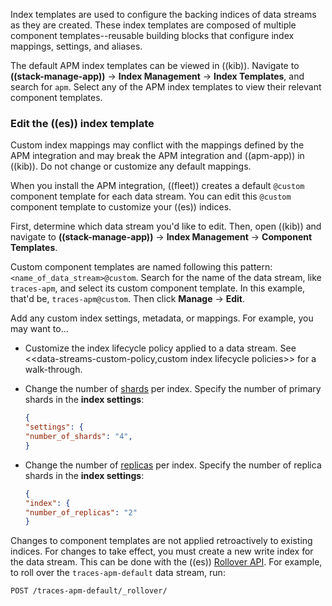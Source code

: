 


Index templates are used to configure the backing indices of data streams as they are created.
These index templates are composed of multiple component templates--reusable building blocks
that configure index mappings, settings, and aliases.

The default APM index templates can be viewed in ((kib)).
Navigate to **((stack-manage-app))** -> **Index Management** -> **Index Templates**, and search for `apm`.
Select any of the APM index templates to view their relevant component templates.

<div id="index-template-view{append_legacy}"></div>

### Edit the ((es)) index template

<DocCallOut title="Warning" color="warning">
Custom index mappings may conflict with the mappings defined by the APM integration
and may break the APM integration and ((apm-app)) in ((kib)).
Do not change or customize any default mappings.
</DocCallOut>

When you install the APM integration, ((fleet)) creates a default `@custom` component template for each data stream.
You can edit this `@custom` component template to customize your ((es)) indices.

First, determine which <DocLink id="serverlessObservabilityApmDataStreams">data stream</DocLink> you'd like to edit.
Then, open ((kib)) and navigate to **((stack-manage-app))** -> **Index Management** -> **Component Templates**.

Custom component templates are named following this pattern: `<name_of_data_stream>@custom`.
Search for the name of the data stream, like `traces-apm`, and select its custom component template.
In this example, that'd be, `traces-apm@custom`.
Then click **Manage** -> **Edit**.

Add any custom index settings, metadata, or mappings.
For example, you may want to...

* Customize the index lifecycle policy applied to a data stream.
    See \<\<data-streams-custom-policy,custom index lifecycle policies>> for a walk-through.

* Change the number of [shards](((ref))/scalability.html) per index.
    Specify the number of primary shards in the **index settings**:

    ```json
    {
    "settings": {
    "number_of_shards": "4",
    }

    ```

* Change the number of [replicas](((ref))/docs-replication.html) per index.
    Specify the number of replica shards in the **index settings**:

    ```json
    {
    "index": {
    "number_of_replicas": "2"
    }

    ```

Changes to component templates are not applied retroactively to existing indices.
For changes to take effect, you must create a new write index for the data stream.
This can be done with the ((es)) [Rollover API](((ref))/indices-rollover-index.html).
For example, to roll over the `traces-apm-default` data stream, run:

```console
POST /traces-apm-default/_rollover/
```
